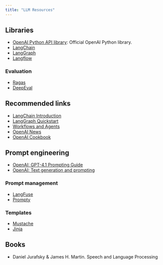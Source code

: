 ```yaml
---
title: "LLM Resources"
---
```


## Libraries

- [OpenAI Python API library](https://github.com/openai/openai-python): Official OpenAI Python library.
- [LangChain](https://github.com/langchain-ai/langchain)
- [LangGraph](https://github.com/langchain-ai/langgraph)
- [Langflow](https://www.langflow.org)

### Evaluation

- [Ragas](https://docs.ragas.io/en/stable/)
- [DeepEval](https://docs.confident-ai.com)

## Recommended links

- [LangChain Introduction](https://python.langchain.com/docs/introduction/)
- [LangGraph Quickstart](https://langchain-ai.github.io/langgraph/tutorials/introduction/)
- [Workflows and Agents](https://langchain-ai.github.io/langgraph/tutorials/workflows/)
- [OpenAI News](https://openai.com/news/)
- [OpenAI Cookbook](https://cookbook.openai.com)

## Prompt engineering

- [OpenAI: GPT-4.1 Prompting Guide](https://cookbook.openai.com/examples/gpt4-1_prompting_guide)
- [OpenAI: Text generation and prompting](https://platform.openai.com/docs/guides/text?api-mode=responses)

### Prompt management

- [LangFuse](https://langfuse.com/docs/prompts/get-started)
- [Prompty](https://prompty.ai)

### Templates

- [Mustache](https://mustache.github.io/mustache.5.html)
- [Jinja](https://jinja.palletsprojects.com/en/stable/templates/)

## Books

- Daniel Jurafsky & James H. Martin. Speech and Language Processing